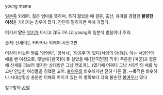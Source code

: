 young mama

[[일본]]쪽 외래어. 젊은 엄마를 뜻하며, 특히 젊었을 때 결혼, 출산, 육아를 경험한 '''불량한 여성'''을 가리키는 경우가 많다.
간단히 말하자면 욕에 가깝다.

여기서 '''양'''은 [[양키]]가 아니고 洋도 아니고 young의 일본식 발음이니 주의.

출처: 산세이도 카타카나 외래어 사전 3판


어감이 비슷한 말로 '양엄마', '양색시', '양공주'가 있다(서양의 양(洋)). 이는 서양인의 애를 밴 여성으로, 옛날에 [한국]이 못 살았을 때([한국전쟁] 직후) 주둔한 [미군]과 결혼해 신세를 펴보려 했지만 상대방은 그냥 엔조이(...)였기에 어쩌다 그냥 서양인의 애를 낳고만 안습한 여성들을 칭했던 고어. [[불여우]]와 비슷하지만 전혀 다른 말. --목적은 비슷하나 시대상황상 충분한 이해의 여지가 있는 이 항목보다 더욱 불순한 [[불여우]]가 있다


참고항목:[[샤멀]]
